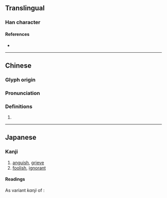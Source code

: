 {{character info}}
==Translingual==

===Han character===
{{Han char|rn=61|rad=心|as=04|sn=7|four=95017|canj=PPU|ids=⿰忄屯}}

====References====
* {{Han ref|kx=0378.190|dkj=10388|dj=0706.190|hdz=42276.090|uh=5FF3|ud=24563|bh=CADC|bd=51932}}

----

==Chinese==
{{zh-forms}}

===Glyph origin===
{{Han etym}}

===Pronunciation===
{{zh-pron
|m=tún
|c=tyun4,zeon1
|mc=y
|oc=y
|cat=
}}

===Definitions===
{{zh-hanzi}}

# {{rfdef|zh}}

----

==Japanese==

===Kanji===
{{ja-kanji|grade=|rs=心04}}

# [[anguish]], [[grieve]]
# [[foolish]], [[ignorant]]

====Readings====
{{ja-readings
|goon=どん
|kanon=とん
|kun=うれ-える<うれ-へる
}}
As variant ''kanji'' of {{ja-l|諄}}:
{{ja-readings
|goon=しゅん
|kanon=しゅん
|kanyoon=じゅん
|kun=ねんご-ろ<ねんご-ろ<ねもご-ろ
}}